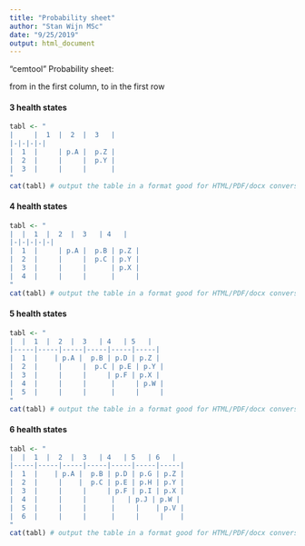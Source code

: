 ```yaml
---
title: "Probability sheet"
author: "Stan Wijn MSc"
date: "9/25/2019"
output: html_document
---
```


"cemtool" Probability sheet:

from in the first column, to in the first row

#### 3 health states

```r
tabl <- "
|     |  1  |  2  |  3   |  
|-|-|-|-|
|  1  |     | p.A |  p.Z |  
|  2  |     |     |  p.Y |  
|  3  |     |     |      |  
"
cat(tabl) # output the table in a format good for HTML/PDF/docx conversion
```

#### 4 health states

```r
tabl <- "
|  |  1  |  2  |  3   | 4   |  
|-|-|-|-|-|
|  1  |     | p.A |  p.B | p.Z |  
|  2  |     |     |  p.C | p.Y |  
|  3  |     |     |      | p.X |  
|  4  |     |     |      |     |  
"
cat(tabl) # output the table in a format good for HTML/PDF/docx conversion
```

#### 5 health states
```r
tabl <- "
|  |  1  |  2  |  3   | 4   | 5   | 
|-----|-----|-----|-----|-----|-----|
|  1  |    | p.A |  p.B | p.D | p.Z | 
|  2  |     |     |  p.C | p.E | p.Y | 
|  3  |     |     |     | p.F | p.X | 
|  4  |     |     |      |     | p.W | 
|  5  |     |     |      |     |     |   
"
cat(tabl) # output the table in a format good for HTML/PDF/docx conversion
```

#### 6 health states
```r
tabl <- "
|  |  1  |  2  |  3   | 4   | 5   | 6   |
|-----|-----|-----|-----|-----|-----|-----|
|  1  |    | p.A |  p.B | p.D | p.G | p.Z |
|  2  |     |    |  p.C | p.E | p.H | p.Y |
|  3  |     |     |     | p.F | p.I | p.X |
|  4  |     |     |      |   | p.J | p.W |
|  5  |     |     |      |     |    | p.V |
|  6  |     |     |      |     |     |    |   
"
cat(tabl) # output the table in a format good for HTML/PDF/docx conversion
```
